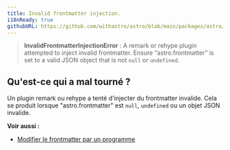 ```yaml
---
title: Invalid frontmatter injection.
i18nReady: true
githubURL: https://github.com/withastro/astro/blob/main/packages/astro/src/core/errors/errors-data.ts
---
```


> **InvalidFrontmatterInjectionError** : A remark or rehype plugin attempted to inject invalid frontmatter. Ensure “astro.frontmatter” is set to a valid JSON object that is not `null` or `undefined`.

## Qu'est-ce qui a mal tourné ?

Un plugin remark ou rehype a tenté d'injecter du frontmatter invalide. Cela se produit lorsque "astro.frontmatter" est `null`, `undefined` ou un objet JSON invalide.

**Voir aussi :**

- [Modifier le frontmatter par un programme](/fr/guides/markdown-content/#modification-programmatique-du-frontmatter)

